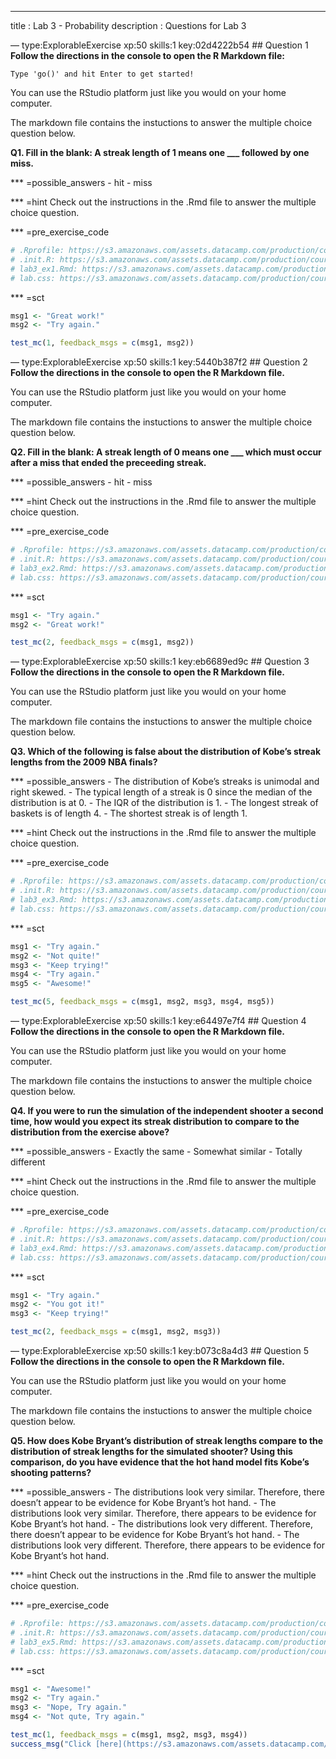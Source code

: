 ---
title       : Lab 3 - Probability
description : Questions for Lab 3

--- type:ExplorableExercise xp:50 skills:1 key:02d4222b54
##  Question 1
<strong>Follow the directions in the console to open the R Markdown file:</strong>

```Type 'go()' and hit Enter to get started!```

You can use the RStudio platform just like you would on your home computer.

The markdown file contains the instuctions to answer the multiple choice question below.

<strong>Q1. Fill in the blank: A streak length of 1 means one ___ followed by one miss.</strong>

*** =possible_answers
- hit
- miss

*** =hint
Check out the instructions in the .Rmd file to answer the multiple choice question.

*** =pre_exercise_code
```r
# .Rprofile: https://s3.amazonaws.com/assets.datacamp.com/production/course_1156/datasets/lab3_ex1.Rprofile
# .init.R: https://s3.amazonaws.com/assets.datacamp.com/production/course_1156/datasets/lab3_ex1.init.R
# lab3_ex1.Rmd: https://s3.amazonaws.com/assets.datacamp.com/production/course_1156/datasets/lab3_ex1.Rmd
# lab.css: https://s3.amazonaws.com/assets.datacamp.com/production/course_1156/datasets/lab.css
```

*** =sct
```r
msg1 <- "Great work!"
msg2 <- "Try again."

test_mc(1, feedback_msgs = c(msg1, msg2))
```

--- type:ExplorableExercise xp:50 skills:1 key:5440b387f2
## Question 2
<strong>Follow the directions in the console to open the R Markdown file.</strong>

You can use the RStudio platform just like you would on your home computer.

The markdown file contains the instuctions to answer the multiple choice question below.

<strong>Q2. Fill in the blank: A streak length of 0 means one ___ which must occur after a miss that ended the preceeding streak.</strong>

*** =possible_answers
- hit
- miss

*** =hint
Check out the instructions in the .Rmd file to answer the multiple choice question.

*** =pre_exercise_code
```r
# .Rprofile: https://s3.amazonaws.com/assets.datacamp.com/production/course_1156/datasets/lab3_ex2.Rprofile
# .init.R: https://s3.amazonaws.com/assets.datacamp.com/production/course_1156/datasets/lab3_ex2.init.R
# lab3_ex2.Rmd: https://s3.amazonaws.com/assets.datacamp.com/production/course_1156/datasets/lab3_ex2.Rmd
# lab.css: https://s3.amazonaws.com/assets.datacamp.com/production/course_1156/datasets/lab.css
```

*** =sct
```r
msg1 <- "Try again."
msg2 <- "Great work!"

test_mc(2, feedback_msgs = c(msg1, msg2))
```


--- type:ExplorableExercise xp:50 skills:1 key:eb6689ed9c
## Question 3
<strong>Follow the directions in the console to open the R Markdown file.</strong>

You can use the RStudio platform just like you would on your home computer.

The markdown file contains the instuctions to answer the multiple choice question below.

<strong>Q3. Which of the following is false about the distribution of Kobe's streak lengths from the 2009 NBA finals?</strong>

*** =possible_answers
- The distribution of Kobe's streaks is unimodal and right skewed.
- The typical length of a streak is 0 since the median of the distribution is at 0.
- The IQR of the distribution is 1.
- The longest streak of baskets is of length 4.
- The shortest streak is of length 1.

*** =hint
Check out the instructions in the .Rmd file to answer the multiple choice question.

*** =pre_exercise_code
```r
# .Rprofile: https://s3.amazonaws.com/assets.datacamp.com/production/course_1156/datasets/lab3_ex3.Rprofile
# .init.R: https://s3.amazonaws.com/assets.datacamp.com/production/course_1156/datasets/lab3_ex3.init.R
# lab3_ex3.Rmd: https://s3.amazonaws.com/assets.datacamp.com/production/course_1156/datasets/lab3_ex3.Rmd
# lab.css: https://s3.amazonaws.com/assets.datacamp.com/production/course_1156/datasets/lab.css
```

*** =sct
```r
msg1 <- "Try again."
msg2 <- "Not quite!"
msg3 <- "Keep trying!"
msg4 <- "Try again."
msg5 <- "Awesome!"

test_mc(5, feedback_msgs = c(msg1, msg2, msg3, msg4, msg5))
```

--- type:ExplorableExercise xp:50 skills:1 key:e64497e7f4
## Question 4
<strong>Follow the directions in the console to open the R Markdown file.</strong>

You can use the RStudio platform just like you would on your home computer.

The markdown file contains the instuctions to answer the multiple choice question below.

<strong>Q4. If you were to run the simulation of the independent shooter a second time, how would you expect its streak distribution to compare to the distribution from the exercise above?</strong>

*** =possible_answers
- Exactly the same
- Somewhat similar
- Totally different


*** =hint
Check out the instructions in the .Rmd file to answer the multiple choice question.

*** =pre_exercise_code
```r
# .Rprofile: https://s3.amazonaws.com/assets.datacamp.com/production/course_1156/datasets/lab3_ex4.Rprofile
# .init.R: https://s3.amazonaws.com/assets.datacamp.com/production/course_1156/datasets/lab3_ex4.init.R
# lab3_ex4.Rmd: https://s3.amazonaws.com/assets.datacamp.com/production/course_1156/datasets/lab3_ex4.Rmd
# lab.css: https://s3.amazonaws.com/assets.datacamp.com/production/course_1156/datasets/lab.css
```


*** =sct
```r
msg1 <- "Try again."
msg2 <- "You got it!"
msg3 <- "Keep trying!"

test_mc(2, feedback_msgs = c(msg1, msg2, msg3))
```


--- type:ExplorableExercise xp:50 skills:1 key:b073c8a4d3
## Question 5
<strong>Follow the directions in the console to open the R Markdown file.</strong>

You can use the RStudio platform just like you would on your home computer.

The markdown file contains the instuctions to answer the multiple choice question below.

<strong>Q5. How does Kobe Bryant's distribution of streak lengths compare to the distribution of streak lengths for the simulated shooter? Using this comparison, do you have evidence that the hot hand model fits Kobe's shooting patterns?</strong>

*** =possible_answers
- The distributions look very similar. Therefore, there doesn't appear to be evidence for Kobe Bryant's hot hand.
- The distributions look very similar. Therefore, there appears to be evidence for Kobe Bryant's hot hand.
- The distributions look very different. Therefore, there doesn't appear to be evidence for Kobe Bryant's hot hand.
- The distributions look very different. Therefore, there appears to be evidence for Kobe Bryant's hot hand.

*** =hint
Check out the instructions in the .Rmd file to answer the multiple choice question.

*** =pre_exercise_code
```r
# .Rprofile: https://s3.amazonaws.com/assets.datacamp.com/production/course_1156/datasets/lab3_ex5.Rprofile
# .init.R: https://s3.amazonaws.com/assets.datacamp.com/production/course_1156/datasets/lab3_ex5.init.R
# lab3_ex5.Rmd: https://s3.amazonaws.com/assets.datacamp.com/production/course_1156/datasets/lab3_ex5.Rmd
# lab.css: https://s3.amazonaws.com/assets.datacamp.com/production/course_1156/datasets/lab.css
```

*** =sct
```r
msg1 <- "Awesome!"
msg2 <- "Try again."
msg3 <- "Nope, Try again."
msg4 <- "Not qute, Try again."

test_mc(1, feedback_msgs = c(msg1, msg2, msg3, msg4))
success_msg("Click [here](https://s3.amazonaws.com/assets.datacamp.com/production/course_1156/datasets/ch3_key.Rmd) to get a complete Rmarkdown file of the exercises in this Lab and click [here](https://s3.amazonaws.com/assets.datacamp.com/production/course_1156/datasets/ch3_key.html) to get the Knitted HTML output.")
```

